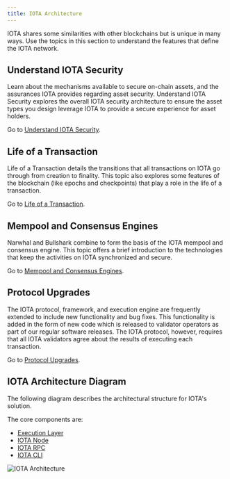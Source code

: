 ```yaml
---
title: IOTA Architecture
---
```


IOTA shares some similarities with other blockchains but is unique in many ways. Use the topics in this section to understand the features that define the IOTA network.

## Understand IOTA Security

Learn about the mechanisms available to secure on-chain assets, and the assurances IOTA provides regarding asset security. Understand IOTA Security explores the overall IOTA security architecture to ensure the asset types you design leverage IOTA to provide a secure experience for asset holders.

Go to [Understand IOTA Security](iota-security.mdx).

## Life of a Transaction

Life of a Transaction details the transitions that all transactions on IOTA go through from creation to finality. This topic also explores some features of the blockchain (like epochs and checkpoints) that play a role in the life of a transaction.

Go to [Life of a Transaction](transaction-lifecycle.mdx).

## Mempool and Consensus Engines

Narwhal and Bullshark combine to form the basis of the IOTA mempool and consensus engine. This topic offers a brief introduction to the technologies that keep the activities on IOTA synchronized and secure.

Go to [Mempool and Consensus Engines](consensus.mdx).

## Protocol Upgrades

The IOTA protocol, framework, and execution engine are frequently extended to include new functionality and bug fixes. This functionality is added in the form of new code which is released to validator operators as part of our regular software releases. The IOTA protocol, however, requires that all IOTA validators agree about the results of executing each transaction.

Go to [Protocol Upgrades](protocol-upgrades.mdx).

## IOTA Architecture Diagram

The following diagram describes the architectural structure for IOTA's solution.

The core components are:

- [Execution Layer](../../references/execution-architecture/execution-layer.mdx)
- [IOTA Node](../../operator/iota-full-node.mdx)
- [IOTA RPC](../../references/iota-api)
- [IOTA CLI](../../references/cli)

![IOTA Architecture](/img/concepts/execution-architecture/iota-architecture.svg)